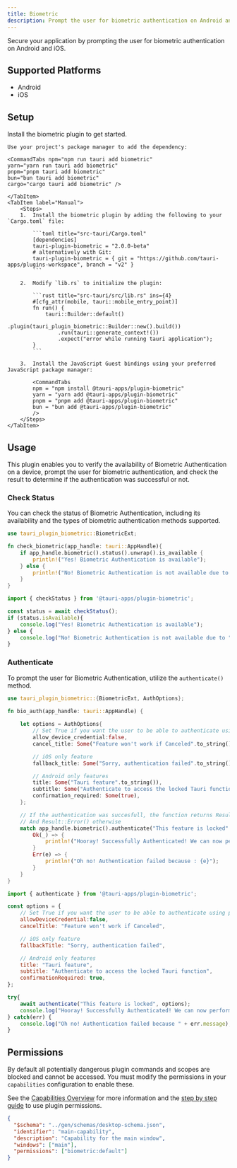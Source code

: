 ```yaml
---
title: Biometric
description: Prompt the user for biometric authentication on Android and iOS.
---
```



<PluginLinks plugin="biometric" />

Secure your application by prompting the user for biometric authentication on Android and iOS.

## Supported Platforms

- Android
- iOS

## Setup

Install the biometric plugin to get started.

<Tabs>
    <TabItem label="Automatic">

    Use your project's package manager to add the dependency:

    <CommandTabs npm="npm run tauri add biometric"
    yarn="yarn run tauri add biometric"
    pnpm="pnpm tauri add biometric"
    bun="bun tauri add biometric"
    cargo="cargo tauri add biometric" />

    </TabItem>
    <TabItem label="Manual">
        <Steps>
        1.  Install the biometric plugin by adding the following to your `Cargo.toml` file:

            ```toml title="src-tauri/Cargo.toml"
            [dependencies]
            tauri-plugin-biometric = "2.0.0-beta"
            # alternatively with Git:
            tauri-plugin-biometric = { git = "https://github.com/tauri-apps/plugins-workspace", branch = "v2" }
            ```

        2.  Modify `lib.rs` to initialize the plugin:

            ```rust title="src-tauri/src/lib.rs" ins={4}
            #[cfg_attr(mobile, tauri::mobile_entry_point)]
            fn run() {
                tauri::Builder::default()
                    .plugin(tauri_plugin_biometric::Builder::new().build())
                    .run(tauri::generate_context!())
                    .expect("error while running tauri application");
            }
            ```

        3.  Install the JavaScript Guest bindings using your preferred JavaScript package manager:

            <CommandTabs
            npm = "npm install @tauri-apps/plugin-biometric"
            yarn = "yarn add @tauri-apps/plugin-biometric"
            pnpm = "pnpm add @tauri-apps/plugin-biometric"
            bun = "bun add @tauri-apps/plugin-biometric"
            />
        </Steps>
    </TabItem>
</Tabs>

## Usage

This plugin enables you to verify the availability of Biometric Authentication on a device, prompt the user for biometric authentication, and check the result to determine if the authentication was successful or not.

### Check Status

You can check the status of Biometric Authentication, including its availability and the types of biometric authentication methods supported.

<Tabs>
<TabItem label="Rust">

```rust
use tauri_plugin_biometric::BiometricExt;

fn check_biometric(app_handle: tauri::AppHandle){
    if app_handle.biometric().status().unwrap().is_available {
        println!("Yes! Biometric Authentication is available");
    } else {
        println!("No! Biometric Authentication is not available due to : {}", app_handle.biometric().status().unwrap().error.unwrap());
    }
}
```

</TabItem>

<TabItem label="JavaScript">

```javascript
import { checkStatus } from '@tauri-apps/plugin-biometric';

const status = await checkStatus();
if (status.isAvailable){
    console.log("Yes! Biometric Authentication is available");
} else {
    console.log("No! Biometric Authentication is not available due to "+status.error);
}
```
</TabItem>
</Tabs>

### Authenticate

To prompt the user for Biometric Authentication, utilize the `authenticate()` method.

<Tabs>
<TabItem label="Rust">

```rust ins={21}
use tauri_plugin_biometric::{BiometricExt, AuthOptions};

fn bio_auth(app_handle: tauri::AppHandle) {
    
    let options = AuthOptions{
        // Set True if you want the user to be able to authenticate using phone password
        allow_device_credential:false,
        cancel_title: Some("Feature won't work if Canceled".to_string()),

        // iOS only feature
        fallback_title: Some("Sorry, authentication failed".to_string()),

        // Android only features
        title: Some("Tauri feature".to_string()),
        subtitle: Some("Authenticate to access the locked Tauri function".to_string()),
        confirmation_required: Some(true),
    };

    // If the authentication was succesfull, the function returns Result::Ok()
    // And Result::Error() otherwise 
    match app_handle.biometric().authenticate("This feature is locked".to_string(), options){
        Ok(_) => {
            println!("Hooray! Successfully Authenticated! We can now perform the locked Tauri function!");
        }
        Err(e) => {
            println!("Oh no! Authentication failed because : {e}");
        }
    }
}
```
</TabItem>

<TabItem label="JavaScript">

```javascript ins={18}
import { authenticate } from '@tauri-apps/plugin-biometric';

const options = {
    // Set True if you want the user to be able to authenticate using phone password
    allowDeviceCredential:false,
    cancelTitle: "Feature won't work if Canceled",

    // iOS only feature
    fallbackTitle: "Sorry, authentication failed",

    // Android only features
    title: "Tauri feature",
    subtitle: "Authenticate to access the locked Tauri function",
    confirmationRequired: true,
};

try{
    await authenticate("This feature is locked", options);
    console.log("Hooray! Successfully Authenticated! We can now perform the locked Tauri function!");
} catch(err) {
    console.log("Oh no! Authentication failed because " + err.message);
}
```

</TabItem>
</Tabs>

## Permissions

By default all potentially dangerous plugin commands and scopes are blocked and cannot be accessed. You must modify the permissions in your `capabilities` configuration to enable these.

See the [Capabilities Overview](/security/capabilities/) for more information and the [step by step guide](/learn/security/using-plugin-permissions/) to use plugin permissions.

```json title="src-tauri/capabilities/main.json" ins={6}
{
  "$schema": "../gen/schemas/desktop-schema.json",
  "identifier": "main-capability",
  "description": "Capability for the main window",
  "windows": ["main"],
  "permissions": ["biometric:default"]
}
```

<PluginPermissions plugin="biometric" />
